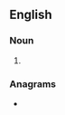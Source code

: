 ==English==

===Noun===
{{head|en|noun form}}

# {{plural of|viceregent|lang=en}}

===Anagrams===
* {{anagrams|en|a=ceeeginrstv|vicegerents}}
